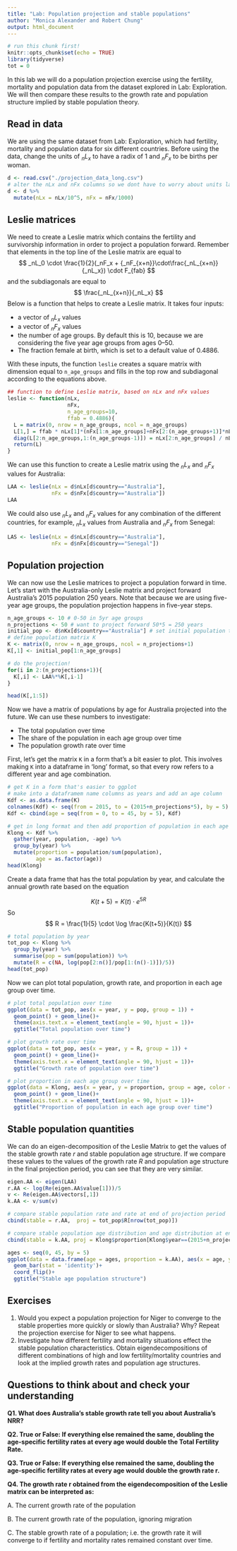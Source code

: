 ```yaml
---
title: "Lab: Population projection and stable populations"
author: "Monica Alexander and Robert Chung"
output: html_document
---
```


```r
# run this chunk first!
knitr::opts_chunk$set(echo = TRUE)
library(tidyverse)
tot = 0

```

In this lab we will do a population projection exercise using the fertility, mortality and population data from the dataset explored in Lab: Exploration. We will then compare these results to the growth rate and population structure implied by stable population theory. 

## Read in data

We are using the same dataset from Lab: Exploration, which had fertility, mortality and population data for six different countries. Before using the data, change the units of $_nL_x$ to have a radix of 1 and $_nF_x$ to be births per woman.

```r
d <- read.csv("./projection_data_long.csv")
# alter the nLx and nFx columns so we dont have to worry about units later
d <- d %>% 
  mutate(nLx = nLx/10^5, nFx = nFx/1000)
```

## Leslie matrices

We need to create a Leslie matrix which contains the fertility and survivorship information in order to project a population forward. Remember that elements in the top line of the Leslie matrix are equal to 
$$
_nL_0 \cdot \frac{1}{2}(_nF_x + {_nF_{x+n}}\cdot\frac{_nL_{x+n}}{_nL_x}) \cdot F_{fab}
$$
and the subdiagonals are equal to
$$
\frac{_nL_{x+n}}{_nL_x}
$$
Below is a function that helps to create a Leslie matrix. It takes four inputs: 

- a vector of $_nL_x$ values
- a vector of $_nF_x$ values
- the number of age groups. By default this is 10, because we are considering the five year age groups from ages 0--50.
- The fraction female at birth, which is set to a default value of 0.4886. 

With these inputs, the function `leslie` creates a square matrix with dimension equal to `n_age_groups` and fills in the top row and subdiagonal according to the equations above. 

```r
## function to define Leslie matrix, based on nLx and nFx values
leslie <- function(nLx,
                   nFx, 
                   n_age_groups=10,
                   ffab = 0.4886){
  L = matrix(0, nrow = n_age_groups, ncol = n_age_groups)
  L[1,] = ffab * nLx[1]*(nFx[1:n_age_groups]+nFx[2:(n_age_groups+1)]*nLx[2:(n_age_groups+1)]/nLx[1:n_age_groups])/2 # top row 
  diag(L[2:n_age_groups,1:(n_age_groups-1)]) = nLx[2:n_age_groups] / nLx[1:(n_age_groups-1)] # subdiagonal
  return(L)
}
```

We can use this function to create a Leslie matrix using the $_nL_x$ and $_nF_x$ values for Australia:

```r
LAA <- leslie(nLx = d$nLx[d$country=="Australia"], 
              nFx = d$nFx[d$country=="Australia"])
LAA
```

We could also use $_nL_x$ and $_nF_x$ values for any combination of the different countries, for example, $_nL_x$ values from Australia and $_nF_x$ from Senegal:

```r
LAS <- leslie(nLx = d$nLx[d$country=="Australia"], 
              nFx = d$nFx[d$country=="Senegal"])
```


## Population projection
We can now use the Leslie matrices to project a population forward in time. Let's start with the Australia-only Leslie matrix and project forward Australia's 2015 population 250 years. Note that because we are using five-year age groups, the population projection happens in five-year steps. 

```r
n_age_groups <- 10 # 0-50 in 5yr age groups
n_projections <- 50 # want to project forward 50*5 = 250 years
initial_pop <- d$nKx[d$country=="Australia"] # set initial population to be Australia's population in 2015
# define population matrix K
K <- matrix(0, nrow = n_age_groups, ncol = n_projections+1)
K[,1] <- initial_pop[1:n_age_groups]

# do the projection!
for(i in 2:(n_projections+1)){
  K[,i] <- LAA%*%K[,i-1] 
}

head(K[,1:5])
```

Now we have a matrix of populations by age for Australia projected into the future. We can use these numbers to investigate:

- The total population over time
- The share of the population in each age group over time
- The population growth rate over time

First, let's get the matrix `K` in a form that's a bit easier to plot. This involves making `K` into a dataframe in 'long' format, so that every row refers to a different year and age combination. 

```r
# get K in a form that's easier to ggplot
# make into a dataframem name columns as years and add an age column
Kdf <- as.data.frame(K)
colnames(Kdf) <- seq(from = 2015, to = (2015+n_projections*5), by = 5)
Kdf <- cbind(age = seq(from = 0, to = 45, by = 5), Kdf)

# get in long format and then add proportion of population in each age group
Klong <- Kdf %>% 
  gather(year, population, -age) %>%
  group_by(year) %>%
  mutate(proportion = population/sum(population), 
         age = as.factor(age))
head(Klong)
```
Create a data frame that has the total population by year, and calculate the annual growth rate based on the equation

$$
K(t+5) = K(t) \cdot e^{5R}
$$
So
$$
R = \frac{1}{5} \cdot \log \frac{K(t+5)}{K(t)}
$$

```r
# total population by year
tot_pop <- Klong %>% 
  group_by(year) %>%
  summarise(pop = sum(population)) %>%
  mutate(R = c(NA, log(pop[2:n()]/pop[1:(n()-1)])/5))
head(tot_pop)
```

Now we can plot total population, growth rate, and proportion in each age group over time.  

```r

# plot total population over time 
ggplot(data = tot_pop, aes(x = year, y = pop, group = 1)) +
  geom_point() + geom_line()+
  theme(axis.text.x = element_text(angle = 90, hjust = 1))+
  ggtitle("Total population over time")

# plot growth rate over time
ggplot(data = tot_pop, aes(x = year, y = R, group = 1)) +
  geom_point() + geom_line()+
  theme(axis.text.x = element_text(angle = 90, hjust = 1))+
  ggtitle("Growth rate of population over time")

# plot proportion in each age group over time
ggplot(data = Klong, aes(x = year, y = proportion, group = age, color = age)) +
  geom_point() + geom_line()+ 
  theme(axis.text.x = element_text(angle = 90, hjust = 1))+
  ggtitle("Proportion of population in each age group over time")
```


## Stable population quantities 

We can do an eigen-decomposition of the Leslie Matrix to get the values of the stable growth rate $r$ and stable population age structure. If we compare these values to the values of the growth rate $R$ and population age structure in the final projection period, you can see that they are very similar. 

```r
eigen.AA <- eigen(LAA)
r.AA <- log(Re(eigen.AA$value[1]))/5 
v <- Re(eigen.AA$vectors[,1])
k.AA <- v/sum(v)

# compare stable population rate and rate at end of projection period
cbind(stable = r.AA,  proj = tot_pop$R[nrow(tot_pop)])

# compare stable population age distribution and age distribution at end of projection period
cbind(stable = k.AA, proj = Klong$proportion[Klong$year==(2015+n_projections*5)])

```

```r
ages <- seq(0, 45, by = 5)
ggplot(data = data.frame(age = ages, proportion = k.AA), aes(x = age, y = proportion))+
  geom_bar(stat = 'identity')+
  coord_flip()+
  ggtitle("Stable age population structure")
```


## Exercises

1. Would you expect a population projection for Niger to converge to the stable properties more quickly or slowly than Australia? Why? Repeat the projection exercise for Niger to see what happens.
2. Investigate how different fertility and mortality situations effect the stable population characteristics. Obtain eigendecompositions of different combinations of high and low fertility/mortality countries and look at the implied growth rates and population age structures. 


## Questions to think about and check your understanding

**Q1. What does Australia's stable growth rate tell you about Australia's NRR?**

**Q2. True or False: If everything else remained the same, doubling the age-specific fertility rates at every age would double the Total Fertility Rate.**

**Q3. True or False: If everything else remained the same, doubling the age-specific fertility rates at every age would double the growth rate r.**

**Q4. The growth rate r obtained from the eigendecomposition of the Leslie matrix can be interpreted as:**

A. The current growth rate of the population

B. The current growth rate of the population, ignoring migration

C. The stable growth rate of a population; i.e. the growth rate it will converge to if fertility and mortality rates remained constant over time.


